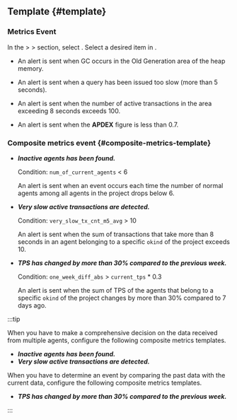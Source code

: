 ## Template {#template}

### Metrics Event

In the <Cmdname sid="side_event" className="uitext" /> &gt; <Cmdname sid="side_eventSetting" className="uitext" /> &gt; <Cmdname sid="metrics" className="uitext" /> section, select <Cmdname sid="add_notification" className="uitext" />. Select a desired item in <Cmdname sid="template" className="uitext" />.

- <Cmdname sid="application_alert_template_1" className="uitext" />

  An alert is sent when GC occurs in the Old Generation area of the heap memory.

- <Cmdname sid="application_alert_template_2" className="uitext" />

  An alert is sent when a query has been issued too slow (more than 5 seconds).

- <Cmdname sid="application_alert_template_3" className="uitext" />

  An alert is sent when the number of active transactions in the area exceeding 8 seconds exceeds 100.

- <Cmdname sid="normal_alert_template_1" className="uitext" />

  An alert is sent when the **APDEX** figure is less than 0.7.

### Composite metrics event {#composite-metrics-template}

- **_Inactive agents has been found._**

  Condition: `num_of_current_agents` \< 6

  An alert is sent when an event occurs each time the number of normal agents among all agents in the project drops below 6.

- **_Very slow active transactions are detected._**

  Condition: `very_slow_tx_cnt_m5_avg` > 10

  An alert is sent when the sum of transactions that take more than 8 seconds in an agent belonging to a specific `okind` of the project exceeds 10.

- **_TPS has changed by more than 30% compared to the previous week._**

  Condition: `one_week_diff_abs` > `current_tps` \* 0.3

  An alert is sent when the sum of TPS of the agents that belong to a specific `okind` of the project changes by more than 30% compared to 7 days ago.

:::tip

When you have to make a comprehensive decision on the data received from multiple agents, configure the following composite metrics templates.

- **_Inactive agents has been found._**
- **_Very slow active transactions are detected._**

When you have to determine an event by comparing the past data with the current data, configure the following composite metrics templates.

- **_TPS has changed by more than 30% compared to the previous week._**

:::
